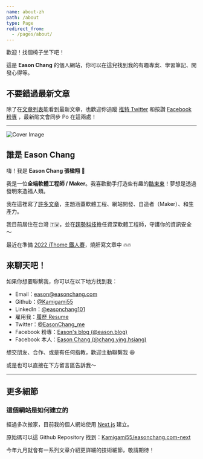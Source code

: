 ```yaml
---
name: about-zh
path: /about
type: Page
redirect_from:
  - /pages/about/
---
```


歡迎！找個椅子坐下吧！

這是 **Eason Chang** 的個人網站，你可以在這兒找到我的有趣專案、學習筆記、開發心得等。

## 不要錯過最新文章

除了在[文章列表](/posts)能看到最新文章，也歡迎你追蹤 [推特 Twitter](https://twitter.com/EasonChang_me) 和按讚 [Facebook 粉專](https://www.facebook.com/eason.blog/) ，最新貼文會同步 Po 在這兩處！

---

![Cover Image](/og-easonchang.png)

## 誰是 Eason Chang

嗨！我是 **Eason Chang 張楹翔** 👋

我是一位**全端軟體工程師 / Maker**。我喜歡動手打造些有趣的[酷東東](/projects)！夢想是透過發明來造福人類。

我在這裡寫了[許多文章](/posts)，主題涵蓋軟體工程、網站開發、自造者（Maker）、和生產力。

我目前居住在台灣 🇹🇼，並在[趨勢科技](https://www.trendmicro.com/)擔任資深軟體工程師，守護你的資訊安全～

最近在準備 [2022 iThome 鐵人賽](https://ithelp.ithome.com.tw/2022ironman/event)，燒肝寫文章中 🔥🔥

## 來聊天吧！

如果你想要聯繫我，你可以在以下地方找到我：

- Email：[eason@easonchang.com](mailto:eason@easonchang.com)
- Github：[@Kamigami55](https://github.com/Kamigami55)
- LinkedIn：[@easonchang101](https://www.linkedin.com/in/easonchang101/)
- 雇用我：[履歷 Resume](https://easonchang.com/eason-chang-resume.pdf)
- Twitter：[@EasonChang_me](https://twitter.com/EasonChang_me)
- Facebook 粉專：[Eason's blog (@eason.blog)](https://www.facebook.com/eason.blog/)
- Facebook 本人：[Eason Chang (@chang.ying.hsiang)](https://www.facebook.com/chang.ying.hsiang)

想交朋友、合作、或是有任何指教，歡迎主動聯繫我 😆

或是也可以直接在下方留言區告訴我～

---

## 更多細節

### 這個網站是如何建立的

經過多次搬家，目前我的個人網站使用 [Next.js](https://nextjs.org/) 建立。

原始碼可以這 Github Repository 找到：[Kamigami55/easonchang.com-next](https://github.com/Kamigami55/easonchang.com-next)

今年九月就會有一系列文章介紹更詳細的技術細節，敬請期待！
